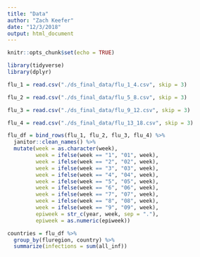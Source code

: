 ```yaml
---
title: "Data"
author: "Zach Keefer"
date: "12/3/2018"
output: html_document
---
```


```r
knitr::opts_chunk$set(echo = TRUE)

library(tidyverse)
library(dplyr)
```

```r
flu_1 = read.csv("./ds_final_data/flu_1_4.csv", skip = 3)

flu_2 = read.csv("./ds_final_data/flu_5_8.csv", skip = 3)

flu_3 = read.csv("./ds_final_data/flu_9_12.csv", skip = 3)

flu_4 = read.csv("./ds_final_data/flu_13_18.csv", skip = 3)
```


```r
flu_df = bind_rows(flu_1, flu_2, flu_3, flu_4) %>% 
  janitor::clean_names() %>% 
  mutate(week = as.character(week),
         week = ifelse(week == "1", "01", week),
         week = ifelse(week == "2", "02", week),
         week = ifelse(week == "3", "03", week),
         week = ifelse(week == "4", "04", week),
         week = ifelse(week == "5", "05", week),
         week = ifelse(week == "6", "06", week),
         week = ifelse(week == "7", "07", week),
         week = ifelse(week == "8", "08", week),
         week = ifelse(week == "9", "09", week),
         epiweek = str_c(year, week, sep = "."),
         epiweek = as.numeric(epiweek))
```

```r
countries = flu_df %>% 
  group_by(fluregion, country) %>% 
  summarize(infections = sum(all_inf))
```

